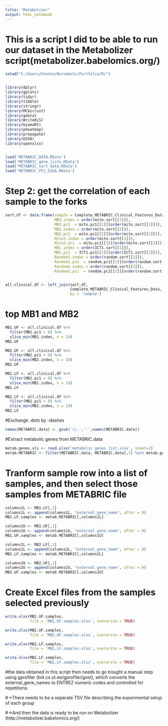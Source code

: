 ---
title: "Metabolizer"
output: html_notebook
---
# This is a script I did to be able to run our dataset in the Metabolizer script(metabolizer.babelomics.org/)

```{r}


setwd("C:/Users/Utente/Documents/Portfolio/R/")


library(dplyr)
library(gplots)
library(tidyr)
library(tibble)
library(stringr)
library(MCbiclust)
library(gdata)
library(WriteXLS)
library(biomaRt)
library(pheatmap)
library(propagate)
library(GSVA)
library(openxlsx)


load('METABRIC_DATA.RData')
load('METABRIC_gene_lists.RData')
load('METABRIC_sort_data.RData')
load('METABRIC_PC1_GSEA.RData')
```

# Step 2: get the correlation of each sample to the forks

```{r}
sort.df <- data.frame(sample = Complete_METABRIC_Clinical_Features_Data[,1],
                      MB3.index = order(mito.sort[[1]]),
                      MB3.pc1  = mito.pc1[[1]][order(mito.sort[[1]])],
                      MB2.index = order(mito.sort[[2]]),
                      MB2.pc1  = mito.pc1[[2]][order(mito.sort[[2]])],
                      Mito3.index = order(mito.sort[[3]]),
                      Mito3.pc1  = mito.pc1[[3]][order(mito.sort[[3]])],
                      MB1.index = order(ICT1.sort[[1]]),
                      MB1.pc1  = ICT1.pc1[[1]][order(ICT1.sort[[1]])],
                      Random1.index = order(random.sort[[1]]),
                      Random1.pc1  = random.pc1[[1]][order(random.sort[[1]])],
                      Random2.index = order(random.sort[[2]]),
                      Random2.pc1  = random.pc1[[2]][order(random.sort[[2]])])


all.clinical.df <- left_join(sort.df,
                             Complete_METABRIC_Clinical_Features_Data,
                             by = 'sample')
```

# top MB1 and MB2

```{r}
MB1.UF <- all.clinical.df %>%
  filter(MB1.pc1 > 0) %>%
  slice_min(MB1.index, n = 10)
MB1.UF

MB2.UF <- all.clinical.df %>%
  filter(MB1.pc1 > 0) %>%
  slice_min(MB2.index, n = 10)
MB2.UF

MB1.LF <- all.clinical.df %>%
  filter(MB1.pc1 < 0) %>%
  slice_min(MB1.index, n = 10)
MB1.LF

MB2.LF <- all.clinical.df %>%
  filter(MB1.pc1 < 0) %>%
  slice_min(MB2.index, n = 10)
MB2.LF
```

#Exchange .dots by -dashes 

```{r}
names(METABRIC.data) <- gsub('\\.','-',names(METABRIC.data))  
```

#Extract metabolic genes from METABRIC.data

```{r}
metab.genes.xls <- read.xlsx('metabolic genes list.xlsx', sheet=1)
metab.METABRIC <- filter(METABRIC.data, METABRIC.data[,1] %in% metab.genes.xls[,2])

```


# Tranform sample row into a list of samples, and then select those samples from METABRIC file 

```{r}
columns1L <- MB1.LF[,1]
columns1L <- append(columns1L, "external_gene_name", after = 0)
MB1.LF.samples <- metab.METABRIC[,columns1L]

columns1U <- MB1.UF[,1]
columns1U <- append(columns1U, "external_gene_name", after = 0)
MB1.UF.samples <- metab.METABRIC[,columns1U]

columns2L <- MB2.LF[,1]
columns2L <- append(columns2L, "external_gene_name", after = 0)
MB2.LF.samples <- metab.METABRIC[,columns2L]

columns2U <- MB2.UF[,1]
columns2U <- append(columns2U, "external_gene_name", after = 0)
MB2.UF.samples <- metab.METABRIC[,columns2U]
```

# Create Excel files from the samples selected previously 

```{r}
write.xlsx(MB1.UF.samples,
           file = 'MB1.UF.samples.xlsx', overwrite = TRUE)

write.xlsx(MB2.UF.samples,
           file = 'MB2.UF.samples.xlsx', overwrite = TRUE)

write.xlsx(MB2.LF.samples,
           file = 'MB2.LF.samples.xlsx', overwrite = TRUE)

write.xlsx(MB1.LF.samples,
           file = 'MB1.LF.samples.xlsx', overwrite = TRUE)

```

#the data obtained in this script then needs to go trought a manual step using gprofiler (biit.cs.ut.ee/gprofiler/gost), which converts the external_gene_names to ENTREZ numeric codes and controlled for repetitions.


#->There needs to be a seperate TSV file describing the experimental setup of each group

#->And then the data is ready to be run on Metabolizer (http://metabolizer.babelomics.org/)